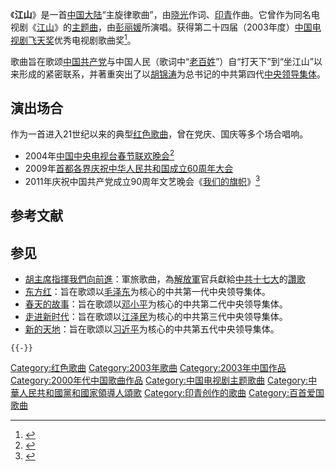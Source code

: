 《'''江山'''》是一首[[中国大陆|中国大陆]]“主旋律歌曲”，由[[陈晓光_(1948年)|晓光]]作词、[[印青|印青]]作曲。它曾作为同名电视剧《[[江山_(电视剧)|江山]]》的[[主題曲|主题曲]]，由[[彭丽媛|彭丽媛]]所演唱。获得第二十四届（2003年度）[[中国电视剧飞天奖|中国电视剧飞天奖]]优秀电视剧歌曲奖<ref>{{Cite web|title=第二十四届（2003年度）全国电视剧飞天奖|url=http://dsj.sarft.gov.cn/article.shanty?id=011ff49074f0000a402881a11ff474f1|accessdate=2018-11-23|publisher=国家广播电影电视总局电视剧电子政务平台|archive-url=https://web.archive.org/web/20181123111947/http://dsj.sarft.gov.cn/article.shanty?id=011ff49074f0000a402881a11ff474f1|archive-date=2018-11-23|dead-url=yes}}</ref>。

歌曲旨在歌颂[[中国共产党|中国共产党]]与中国人民（歌词中“[[老百姓|老百姓]]”）自“打天下”到“坐江山”以来形成的紧密联系，并著重突出了以[[胡锦涛|胡锦涛]]为总书记的中共第四代[[中国共产党集体领导制度|中央领导集体]]。

==演出场合==
作为一首进入21世纪以来的典型[[红色歌曲|红色歌曲]]，曾在党庆、国庆等多个场合唱响。
* 2004年[[中央广播电视总台春节联欢晚会|中国中央电视台春节联欢晚会]]<ref>{{Cite web|title=2004年央视春节联欢晚会完全节目单最终敲定|url=http://ent.sina.com.cn/v/2004-01-20/0206283309.html|access-date=2021-09-30|date=2004-01-20|work=新浪|archive-date=2019-06-05|archive-url=https://web.archive.org/web/20190605192051/http://ent.sina.com.cn/v/2004-01-20/0206283309.html|dead-url=no}}</ref>
* 2009年[[首都各界庆祝中华人民共和国成立60周年大会|首都各界庆祝中华人民共和国成立60周年大会]]
* 2011年庆祝中国共产党成立90周年文艺晚会《[[我们的旗帜|我们的旗帜]]》<ref>{{Cite web |url=http://paper.people.com.cn/rmrb/html/2011-06/30/nw.D110000renmrb_20110630_2-01.htm |title=庆祝中国共产党成立90周年文艺晚会《我们的旗帜》在京隆重举行 胡锦涛吴邦国温家宝贾庆林李长春习近平李克强贺国强周永康出席观看 |access-date=2016-07-15 |archive-date=2016-08-17 |archive-url=https://web.archive.org/web/20160817030628/http://paper.people.com.cn/rmrb/html/2011-06/30/nw.D110000renmrb_20110630_2-01.htm |dead-url=yes }}</ref>

==参考文献==
{{reflist}}

==参见==
* [[胡主席指揮我們向前進|胡主席指揮我們向前進]]：軍旅歌曲，為[[解放軍|解放軍]]官兵獻給[[中国共产党第十七次全国代表大会|中共十七大]]的[[讚歌|讚歌]]
* [[东方红_(歌曲)|东方红]]：旨在歌颂以[[毛泽东|毛泽东]]为核心的中共第一代中央领导集体。
* [[春天的故事_(董文华)|春天的故事]]：旨在歌颂以[[邓小平|邓小平]]为核心的中共第二代中央领导集体。
* [[走进新时代|走进新时代]]：旨在歌颂以[[江泽民|江泽民]]为核心的中共第三代中央领导集体。
* [[新的天地|新的天地]]：旨在歌颂以[[习近平|习近平]]为核心的中共第五代中央领导集体。
 {{-}}
{{中宣部推荐100首爱国歌曲}}
{{放歌九十年|cat|J江}}
[[Category:红色歌曲|Category:红色歌曲]]
[[Category:2003年歌曲|Category:2003年歌曲]]
[[Category:2003年中国作品|Category:2003年中国作品]]
[[Category:2000年代中国歌曲作品|Category:2000年代中国歌曲作品]]
[[Category:中国电视剧主题歌曲|Category:中国电视剧主题歌曲]]
[[Category:中華人民共和國黨和國家領導人頌歌|Category:中華人民共和國黨和國家領導人頌歌]]
[[Category:印青创作的歌曲|Category:印青创作的歌曲]]
[[Category:百首爱国歌曲|Category:百首爱国歌曲]]